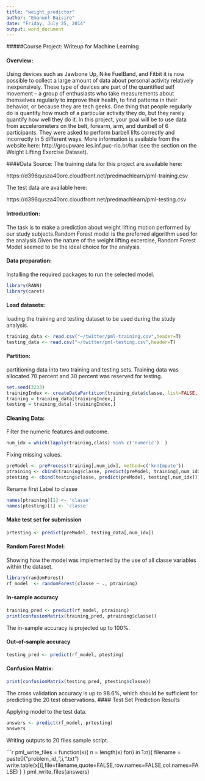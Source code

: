 ```yaml
---
title: "weight_predictor"
author: "Emanuel Baisire"
date: "Friday, July 25, 2014"
output: word_document
---
```

#####Course Project: Writeup for Machine Learning

#### Overview:
Using devices such as Jawbone Up, Nike FuelBand, and Fitbit it is now possible to collect a large amount of data about personal activity relatively inexpensively. These type of devices are part of the quantified self movement – a group of enthusiasts who take measurements about themselves regularly to improve their health, to find patterns in their behavior, or because they are tech geeks. One thing that people regularly do is quantify how much of a particular activity they do, but they rarely quantify how well they do it. In this project, your goal will be to use data from accelerometers on the belt, forearm, arm, and dumbell of 6 participants. They were asked to perform barbell lifts correctly and incorrectly in 5 different ways. More information is available from the website here: http://groupware.les.inf.puc-rio.br/har (see the section on the Weight Lifting Exercise Dataset). 

####Data Source:
The training data for this project are available here: 

https://d396qusza40orc.cloudfront.net/predmachlearn/pml-training.csv

The test data are available here: 

https://d396qusza40orc.cloudfront.net/predmachlearn/pml-testing.csv

#### Introduction:
The task is to make a prediction about weight lifting motion performed by our study subjects.Random Forest model is the preferred algorithm used for the analysis.Given the nature of the weight lifting excercise, Random Forest Model seemed to be the ideal choice for the analysis.

#### Data preparation:
Installing the required packages to run the selected model.


```r
library(RANN)
library(caret)
```

#### Load datasets:
loading the training and testing dataset to be used during the study analysis.
```r
training_data <- read.csv("~/twitter/pml-training.csv",header=T)
testing_data <- read.csv("~/twitter/pml-testing.csv",header=T)
```

#### Partition:
partitioning data into two training and testing sets. Training data was allocated 70 percent and 30 percent was reserved for testing.

```r
set.seed(3233)
trainingIndex <- createDataPartition(training_data$classe, list=FALSE, p=.7)
training = training_data[trainingIndex,]
testing = training_data[-trainingIndex,]
```
#### Cleaning Data: 
Filter the numeric features and outcome. 
```r
num_idx = which(lapply(training,class) %in% c('numeric')  )
```
Fixing missing values.

```r
preModel <- preProcess(training[,num_idx], method=c('knnImpute'))
ptraining <- cbind(training$classe, predict(preModel, training[,num_idx]))
ptesting <- cbind(testing$classe, predict(preModel, testing[,num_idx]))
```
Rename first Label to classe

```r
names(ptraining)[1] <- 'classe'
names(ptesting)[1] <- 'classe'
```
#### Make test set for submission

```r
prtesting <- predict(preModel, testing_data[,num_idx])
```
#### Random Forest Model:
Showing how the model was implemented by the use of all classe variables within the dataset.


```r
library(randomForest)
rf_model  <- randomForest(classe ~ ., ptraining)
```
#### In-sample accuracy
```r
training_pred <- predict(rf_model, ptraining) 
print(confusionMatrix(training_pred, ptraining$classe))
```
The in-sample accuracy is projected up to 100%.

#### Out-of-sample accuracy
```r
testing_pred <- predict(rf_model, ptesting) 
```
#### Confusion Matrix: 
```r
print(confusionMatrix(testing_pred, ptesting$classe))
```

The cross validation accuracy is up to 98.6%, which should be sufficient for predicting the 20 test observations.
#### Test Set Prediction Results

Applying model to the test data.
```r
answers <- predict(rf_model, prtesting) 
answers
```
Writing outputs to 20 files sample script.

```r
pml_write_files = function(x){
  n = length(x)
  for(i in 1:n){
    filename = paste0("problem_id_",i,".txt")
    write.table(x[i],file=filename,quote=FALSE,row.names=FALSE,col.names=FALSE)
  }
}
pml_write_files(answers)
